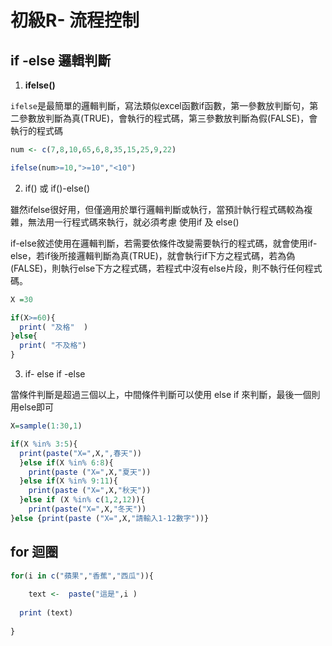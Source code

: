 # 初級R- 流程控制

## if -else 邏輯判斷

1.  **ifelse()**

`ifelse`是最簡單的邏輯判斷，寫法類似excel函數if函數，第一參數放判斷句，第二參數放判斷為真(TRUE)，會執行的程式碼，第三參數放判斷為假(FALSE)，會執行的程式碼

```r
num <- c(7,8,10,65,6,8,35,15,25,9,22)

ifelse(num>=10,">=10","<10")

```

2.  if() 或 if()-else()

雖然ifelse很好用，但僅適用於單行邏輯判斷或執行，當預計執行程式碼較為複雜，無法用一行程式碼來執行，就必須考慮 使用if 及 else()

if-else敘述使用在邏輯判斷，若需要依條件改變需要執行的程式碼，就會使用if-else，若if後所接邏輯判斷為真(TRUE)，就會執行if下方之程式碼，若為偽(FALSE)，則執行else下方之程式碼，若程式中沒有else片段，則不執行任何程式碼。

```r
X =30

if(X>=60){
  print( "及格"  )
}else{
  print( "不及格")    
}

```

3.  if- else if -else

當條件判斷是超過三個以上，中間條件判斷可以使用 else if 來判斷，最後一個則用else即可

```r
X=sample(1:30,1)

if(X %in% 3:5){
  print(paste("X=",X,",春天"))
  }else if(X %in% 6:8){
    print(paste ("X=",X,"夏天"))
  }else if(X %in% 9:11){
    print(paste ("X=",X,"秋天"))  
  }else if (X %in% c(1,2,12)){
    print(paste("X=",X,"冬天"))
}else {print(paste ("X=",X,"請輸入1-12數字"))}

```

## for 迴圈

```r
for(i in c("蘋果","香蕉","西瓜")){
  
    text <-  paste("這是",i )
  
  print (text)
  
}

```
